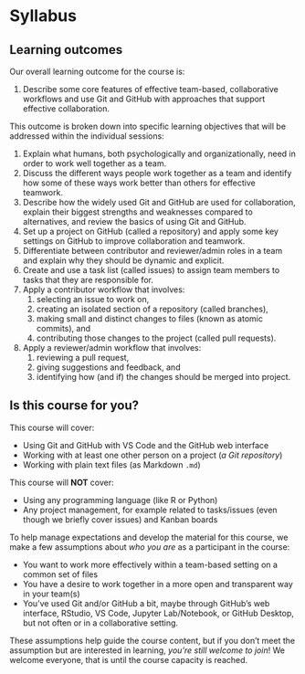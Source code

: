# Syllabus {#sec-syllabus}

## Learning outcomes

Our overall learning outcome for the course is:

1.  Describe some core features of effective team-based, collaborative
    workflows and use Git and GitHub with approaches that support
    effective collaboration.

This outcome is broken down into specific learning objectives that will
be addressed within the individual sessions:

1.  Explain what humans, both psychologically and organizationally, need
    in order to work well together as a team.
2.  Discuss the different ways people work together as a team and
    identify how some of these ways work better than others for
    effective teamwork.
3.  Describe how the widely used Git and GitHub are used for
    collaboration, explain their biggest strengths and weaknesses
    compared to alternatives, and review the basics of using Git and
    GitHub.
4.  Set up a project on GitHub (called a repository) and apply some key
    settings on GitHub to improve collaboration and teamwork.
5.  Differentiate between contributor and reviewer/admin roles in a team
    and explain why they should be dynamic and explicit.
6.  Create and use a task list (called issues) to assign team members to
    tasks that they are responsible for.
7.  Apply a contributor workflow that involves:
    1.  selecting an issue to work on,
    2.  creating an isolated section of a repository (called branches),
    3.  making small and distinct changes to files (known as atomic
        commits), and
    4.  contributing those changes to the project (called pull
        requests).
8.  Apply a reviewer/admin workflow that involves:
    1.  reviewing a pull request,
    2.  giving suggestions and feedback, and
    3.  identifying how (and if) the changes should be merged into
        project.

## Is this course for you? {#sec-is-it-for-you}

This course will cover:

-   Using Git and GitHub with VS Code and the GitHub web interface
-   Working with at least one other person on a project (*a Git
    repository*)
-   Working with plain text files (as Markdown `.md`)

This course will **NOT** cover:

-   Using any programming language (like R or Python)
-   Any project management, for example related to tasks/issues (even
    though we briefly cover issues) and Kanban boards

To help manage expectations and develop the material for this course, we
make a few assumptions about *who you are* as a participant in the
course:

-   You want to work more effectively within a team-based setting on a
    common set of files
-   You have a desire to work together in a more open and transparent
    way in your team(s)
-   You've used Git and/or GitHub a bit, maybe through GitHub's web
    interface, RStudio, VS Code, Jupyter Lab/Notebook, or GitHub
    Desktop, but not often or in a collaborative setting.

These assumptions help guide the course content, but if you don't meet
the assumption but are interested in learning, *you’re still welcome to
join*! We welcome everyone, that is until the course capacity is
reached.
